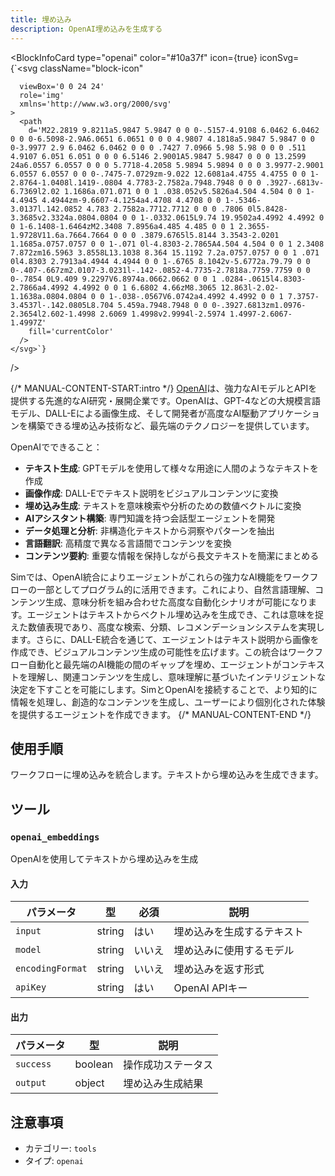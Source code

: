 ```yaml
---
title: 埋め込み
description: OpenAI埋め込みを生成する
---
```



<BlockInfoCard 
  type="openai"
  color="#10a37f"
  icon={true}
  iconSvg={`<svg className="block-icon"
      
      
      
      viewBox='0 0 24 24'
      role='img'
      xmlns='http://www.w3.org/2000/svg'
    >
      <path
        d='M22.2819 9.8211a5.9847 5.9847 0 0 0-.5157-4.9108 6.0462 6.0462 0 0 0-6.5098-2.9A6.0651 6.0651 0 0 0 4.9807 4.1818a5.9847 5.9847 0 0 0-3.9977 2.9 6.0462 6.0462 0 0 0 .7427 7.0966 5.98 5.98 0 0 0 .511 4.9107 6.051 6.051 0 0 0 6.5146 2.9001A5.9847 5.9847 0 0 0 13.2599 24a6.0557 6.0557 0 0 0 5.7718-4.2058 5.9894 5.9894 0 0 0 3.9977-2.9001 6.0557 6.0557 0 0 0-.7475-7.0729zm-9.022 12.6081a4.4755 4.4755 0 0 1-2.8764-1.0408l.1419-.0804 4.7783-2.7582a.7948.7948 0 0 0 .3927-.6813v-6.7369l2.02 1.1686a.071.071 0 0 1 .038.052v5.5826a4.504 4.504 0 0 1-4.4945 4.4944zm-9.6607-4.1254a4.4708 4.4708 0 0 1-.5346-3.0137l.142.0852 4.783 2.7582a.7712.7712 0 0 0 .7806 0l5.8428-3.3685v2.3324a.0804.0804 0 0 1-.0332.0615L9.74 19.9502a4.4992 4.4992 0 0 1-6.1408-1.6464zM2.3408 7.8956a4.485 4.485 0 0 1 2.3655-1.9728V11.6a.7664.7664 0 0 0 .3879.6765l5.8144 3.3543-2.0201 1.1685a.0757.0757 0 0 1-.071 0l-4.8303-2.7865A4.504 4.504 0 0 1 2.3408 7.872zm16.5963 3.8558L13.1038 8.364 15.1192 7.2a.0757.0757 0 0 1 .071 0l4.8303 2.7913a4.4944 4.4944 0 0 1-.6765 8.1042v-5.6772a.79.79 0 0 0-.407-.667zm2.0107-3.0231l-.142-.0852-4.7735-2.7818a.7759.7759 0 0 0-.7854 0L9.409 9.2297V6.8974a.0662.0662 0 0 1 .0284-.0615l4.8303-2.7866a4.4992 4.4992 0 0 1 6.6802 4.66zM8.3065 12.863l-2.02-1.1638a.0804.0804 0 0 1-.038-.0567V6.0742a4.4992 4.4992 0 0 1 7.3757-3.4537l-.142.0805L8.704 5.459a.7948.7948 0 0 0-.3927.6813zm1.0976-2.3654l2.602-1.4998 2.6069 1.4998v2.9994l-2.5974 1.4997-2.6067-1.4997Z'
        fill='currentColor'
      />
    </svg>`}
/>

{/* MANUAL-CONTENT-START:intro */}
[OpenAI](https://www.openai.com)は、強力なAIモデルとAPIを提供する先進的なAI研究・展開企業です。OpenAIは、GPT-4などの大規模言語モデル、DALL-Eによる画像生成、そして開発者が高度なAI駆動アプリケーションを構築できる埋め込み技術など、最先端のテクノロジーを提供しています。

OpenAIでできること：

- **テキスト生成**: GPTモデルを使用して様々な用途に人間のようなテキストを作成
- **画像作成**: DALL-Eでテキスト説明をビジュアルコンテンツに変換
- **埋め込み生成**: テキストを意味検索や分析のための数値ベクトルに変換
- **AIアシスタント構築**: 専門知識を持つ会話型エージェントを開発
- **データ処理と分析**: 非構造化テキストから洞察やパターンを抽出
- **言語翻訳**: 高精度で異なる言語間でコンテンツを変換
- **コンテンツ要約**: 重要な情報を保持しながら長文テキストを簡潔にまとめる

Simでは、OpenAI統合によりエージェントがこれらの強力なAI機能をワークフローの一部としてプログラム的に活用できます。これにより、自然言語理解、コンテンツ生成、意味分析を組み合わせた高度な自動化シナリオが可能になります。エージェントはテキストからベクトル埋め込みを生成でき、これは意味を捉えた数値表現であり、高度な検索、分類、レコメンデーションシステムを実現します。さらに、DALL-E統合を通じて、エージェントはテキスト説明から画像を作成でき、ビジュアルコンテンツ生成の可能性を広げます。この統合はワークフロー自動化と最先端のAI機能の間のギャップを埋め、エージェントがコンテキストを理解し、関連コンテンツを生成し、意味理解に基づいたインテリジェントな決定を下すことを可能にします。SimとOpenAIを接続することで、より知的に情報を処理し、創造的なコンテンツを生成し、ユーザーにより個別化された体験を提供するエージェントを作成できます。
{/* MANUAL-CONTENT-END */}

## 使用手順

ワークフローに埋め込みを統合します。テキストから埋め込みを生成できます。

## ツール

### `openai_embeddings`

OpenAIを使用してテキストから埋め込みを生成

#### 入力

| パラメータ | 型 | 必須 | 説明 |
| --------- | ---- | -------- | ----------- |
| `input` | string | はい | 埋め込みを生成するテキスト |
| `model` | string | いいえ | 埋め込みに使用するモデル |
| `encodingFormat` | string | いいえ | 埋め込みを返す形式 |
| `apiKey` | string | はい | OpenAI APIキー |

#### 出力

| パラメータ | 型 | 説明 |
| --------- | ---- | ----------- |
| `success` | boolean | 操作成功ステータス |
| `output` | object | 埋め込み生成結果 |

## 注意事項

- カテゴリー: `tools`
- タイプ: `openai`
